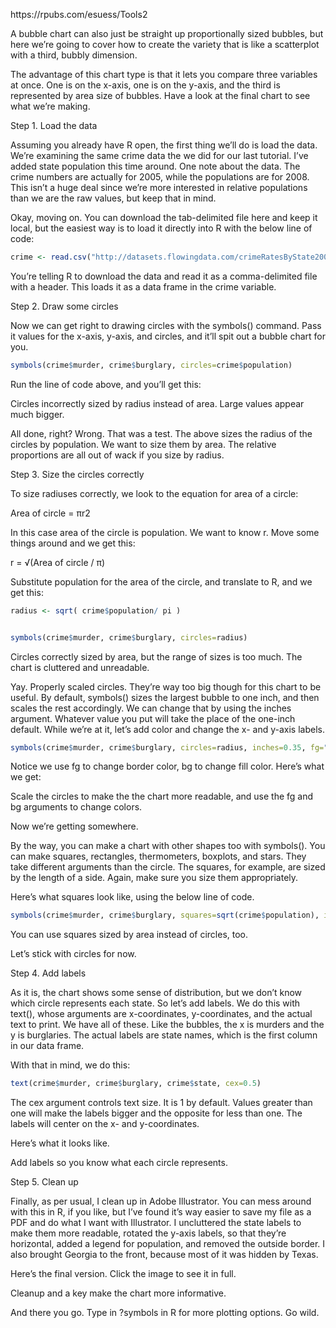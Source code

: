 https://rpubs.com/esuess/Tools2


A bubble chart can also just be straight up proportionally sized bubbles, but here we're going to cover how to create the variety that is like a scatterplot with a third, bubbly dimension.

The advantage of this chart type is that it lets you compare three variables at once. One is on the x-axis, one is on the y-axis, and the third is represented by area size of bubbles. Have a look at the final chart to see what we're making.

Step 1. Load the data

Assuming you already have R open, the first thing we'll do is load the data. We're examining the same crime data the we did for our last tutorial. I've added state population this time around. One note about the data. The crime numbers are actually for 2005, while the populations are for 2008. This isn't a huge deal since we're more interested in relative populations than we are the raw values, but keep that in mind. 

Okay, moving on. You can download the tab-delimited file here and keep it local, but the easiest way is to load it directly into R with the below line of code:
```r
crime <- read.csv("http://datasets.flowingdata.com/crimeRatesByState2005.tsv", header=TRUE, sep="\t") 
```

You're telling R to download the data and read it as a comma-delimited file with a header. This loads it as a data frame in the crime variable.

Step 2. Draw some circles

Now we can get right to drawing circles with the symbols() command. Pass it values for the x-axis, y-axis, and circles, and it'll spit out a bubble chart for you.
```r
symbols(crime$murder, crime$burglary, circles=crime$population) 
```
Run the line of code above, and you'll get this:


Circles incorrectly sized by radius instead of area. Large values appear much bigger.


All done, right? Wrong. That was a test. The above sizes the radius of the circles by population. We want to size them by area. The relative proportions are all out of wack if you size by radius. 

Step 3. Size the circles correctly

To size radiuses correctly, we look to the equation for area of a circle:

Area of circle = πr2

In this case area of the circle is population. We want to know r. Move some things around and we get this:

r = √(Area of circle / π)

Substitute population for the area of the circle, and translate to R, and we get this:
```r
radius <- sqrt( crime$population/ pi ) 


symbols(crime$murder, crime$burglary, circles=radius) 
```


Circles correctly sized by area, but the range of sizes is too much. The chart is cluttered and unreadable.


Yay. Properly scaled circles. They're way too big though for this chart to be useful. By default, symbols() sizes the largest bubble to one inch, and then scales the rest accordingly. We can change that by using the inches argument. Whatever value you put will take the place of the one-inch default. While we're at it, let's add color and change the x- and y-axis labels.
```r
symbols(crime$murder, crime$burglary, circles=radius, inches=0.35, fg="white", bg="red", xlab="Murder Rate", ylab="Burglary Rate") 
```

Notice we use fg to change border color, bg to change fill color. Here's what we get:

Scale the circles to make the the chart more readable, and use the fg and bg arguments to change colors.

Now we're getting somewhere.

By the way, you can make a chart with other shapes too with symbols(). You can make squares, rectangles, thermometers, boxplots, and stars. They take different arguments than the circle. The squares, for example, are sized by the length of a side. Again, make sure you size them appropriately.

Here's what squares look like, using the below line of code.
```r
symbols(crime$murder, crime$burglary, squares=sqrt(crime$population), inches=0.5) 
```
You can use squares sized by area instead of circles, too.


Let's stick with circles for now.

Step 4. Add labels

As it is, the chart shows some sense of distribution, but we don't know which circle represents each state. So let's add labels. We do this with text(), whose arguments are x-coordinates, y-coordinates, and the actual text to print. We have all of these. Like the bubbles, the x is murders and the y is burglaries. The actual labels are state names, which is the first column in our data frame.

With that in mind, we do this:
```r
text(crime$murder, crime$burglary, crime$state, cex=0.5) 
```

The cex argument controls text size. It is 1 by default. Values greater than one will make the labels bigger and the opposite for less than one. The labels will center on the x- and y-coordinates.

Here's what it looks like.


Add labels so you know what each circle represents.


Step 5. Clean up

Finally, as per usual, I clean up in Adobe Illustrator. You can mess around with this in R, if you like, but I've found it's way easier to save my file as a PDF and do what I want with Illustrator. I uncluttered the state labels to make them more readable, rotated the y-axis labels, so that they're horizontal, added a legend for population, and removed the outside border. I also brought Georgia to the front, because most of it was hidden by Texas.

Here's the final version. Click the image to see it in full.


Cleanup and a key make the chart more informative.


And there you go. Type in ?symbols in R for more plotting options. Go wild.
